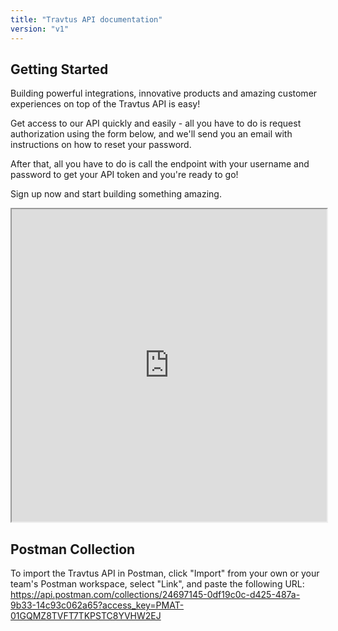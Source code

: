 ```yaml
---
title: "Travtus API documentation"
version: "v1"
---
```


## Getting Started

Building powerful integrations, innovative products and amazing customer experiences on top of the Travtus API is easy!

Get access to our API quickly and easily - all you have to do is request authorization using the form below, and we'll send you an email with instructions on how to reset your password.

After that, all you have to do is call the endpoint with your username and password to get your API token and you're ready to go!

Sign up now and start building something amazing.

<iframe width="100%" height="500" src="https://travtus.typeform.com/to/nHiEtqjg">
</iframe>

## Postman Collection

To import the Travtus API in Postman, click "Import" from your own or your team's Postman workspace, select "Link", and paste the following URL:
https://api.postman.com/collections/24697145-0df19c0c-d425-487a-9b33-14c93c062a65?access_key=PMAT-01GQMZ8TVFT7TKPSTC8YVHW2EJ
